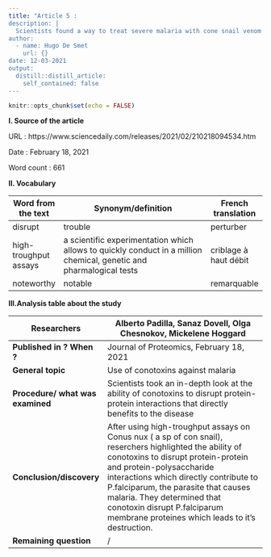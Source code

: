 ```yaml
---
title: "Article 5 : 
description: |
  Scientists found a way to treat severe malaria with cone snail venom
author:
  - name: Hugo De Smet
    url: {}
date: 12-03-2021
output:
  distill::distill_article:
    self_contained: false
---
```


```r
knitr::opts_chunk$set(echo = FALSE)
```
**I. Source of the article**

URL : https://www.sciencedaily.com/releases/2021/02/210218094534.htm

Date : February 18, 2021

Word count : 661

**II. Vocabulary**

| **Word from the text** | **Synonym/definition**                                                                                              | **French translation** |
|------------------------|---------------------------------------------------------------------------------------------------------------------|------------------------|
| disrupt                | trouble                                                                                                             | perturber              |
| high-troughput assays  | a scientific experimentation which allows to quickly conduct in a million chemical, genetic and pharmalogical tests | criblage à haut débit  |
| noteworthy             | notable                                                                                                             | remarquable            |

**III.Analysis table about the study**

| **Researchers**                  | Alberto Padilla, Sanaz Dovell, Olga Chesnokov, Mickelene Hoggard                                                                                                                                                                                                                                                                                                               |
|----------------------------------|--------------------------------------------------------------------------------------------------------------------------------------------------------------------------------------------------------------------------------------------------------------------------------------------------------------------------------------------------------------------------------|
| **Published in ? When ?**        | Journal of Proteomics, February 18, 2021                                                                                                                                                                                                                                                                                                                                       |
| **General topic**                | Use of conotoxins against malaria                                                                                                                                                                                                                                                                                                                                              |
| **Procedure/ what was examined** | Scientists took an in-depth look at the ability of conotoxins to disrupt protein-protein interactions that directly benefits to the disease                                                                                                                                                                                                                                    |
| **Conclusion/discovery**         | After using high-troughput assays on Conus nux ( a sp of con snail), reserchers highlighted the ability of conotoxins to disrupt protein-protein and protein-polysaccharide interactions which directly contribute to P.falciparum, the parasite that causes malaria. They determined  that conotoxin disrupt P.falciparum membrane proteines which leads to it's destruction. |
| **Remaining question**           | /                                                                                                                                                                                                                                                                                                                                                                              |
